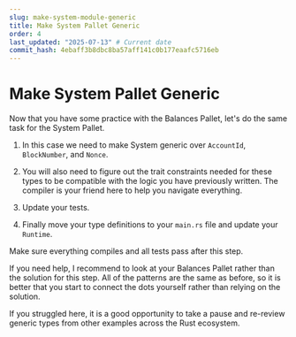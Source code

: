 ```yaml
---
slug: make-system-module-generic
title: Make System Pallet Generic
order: 4
last_updated: "2025-07-13" # Current date
commit_hash: 4ebaff3b8dbc8ba57aff141c0b177eaafc5716eb
---
```


# Make System Pallet Generic

Now that you have some practice with the Balances Pallet, let's do the same task for the System Pallet.

1. In this case we need to make System generic over `AccountId`, `BlockNumber`, and `Nonce`.

2. You will also need to figure out the trait constraints needed for these types to be compatible with the logic you have previously written. The compiler is your friend here to help you navigate everything.

3. Update your tests.

4. Finally move your type definitions to your `main.rs` file and update your `Runtime`.

Make sure everything compiles and all tests pass after this step.

If you need help, I recommend to look at your Balances Pallet rather than the solution for this step. All of the patterns are the same as before, so it is better that you start to connect the dots yourself rather than relying on the solution.

If you struggled here, it is a good opportunity to take a pause and re-review generic types from other examples across the Rust ecosystem.
